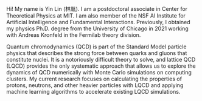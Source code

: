 Hi! My name is Yin Lin (林胤).
I am a postdoctoral associate in Center for Theoretical Physics at MIT. I am also member of the NSF AI Institute for Artificial Intelligence and Fundamental Interactions. Previously, I obtained my physics Ph.D. degree from the University of Chicago in 2021 working with 
Andreas Kronfeld in the Fermilab theory division.

Quantum chromodynamics (QCD) is part of the Standard Model particle physics that describes the strong force between quarks and gluons that constitute nuclei.
It is a notoriously difficult theory to solve, and lattice QCD (LQCD) provides the only systematic approach that allows us to explore the dynamics of QCD numerically with Monte Carlo simulations on 
computing clusters. 
My current research focuses on calculating the properties of protons, neutrons, and other heavier particles with LQCD and applying machine learning algorithms to accelerate existing LQCD simulations.